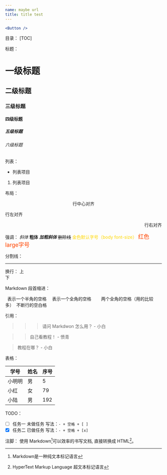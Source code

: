 ```yaml
---
name: maybe url
title: title test
---
```



```jsx react-live
<Button />
```
目录：
[TOC]


标题：
# 一级标题
## 二级标题
### 三级标题
#### 四级标题
##### 五级标题
###### 六级标题  <!--最多6级标题-->

列表：
- 列表项目
1. 列表项目

布局：
<center>行中心对齐</center>
<p align="left">行左对齐</p>
<p align="right">行右对齐</p>

强调：
*斜体*
**粗体**
***加粗斜体***
~~删除线~~
<font color="#FFD700">金色默认字号（body font-size）</font>
<font color="#FF4500" size="4">红色large字号</font>

分割线：

------

换行：
上<br />下

Markdown 段首缩进：

&ensp;表示一个半角的空格
&emsp;表示一个全角的空格
&emsp;&emsp;两个全角的空格（用的比较多）
&nbsp;不断行的空白格


引用：
>>> 请问 Markdwon 怎么用？ - 小白

>> 自己看教程！ - 愤青

> 教程在哪？ - 小白

表格：

|学号|姓名|序号|
|-|-|-|
|小明明|男|5|
|小红|女|79|
|小陆|男|192|

TODO：
- [ ] 任务一 未做任务 写法：`- + 空格 + [ ]`
- [x] 任务二 已做任务 写法：`- + 空格 + [x]`

注脚：
使用 Markdown[^1]可以效率的书写文档, 直接转换成 HTML[^2]。

[^1]:Markdown是一种纯文本标记语言

[^2]:HyperText Markup Language 超文本标记语言